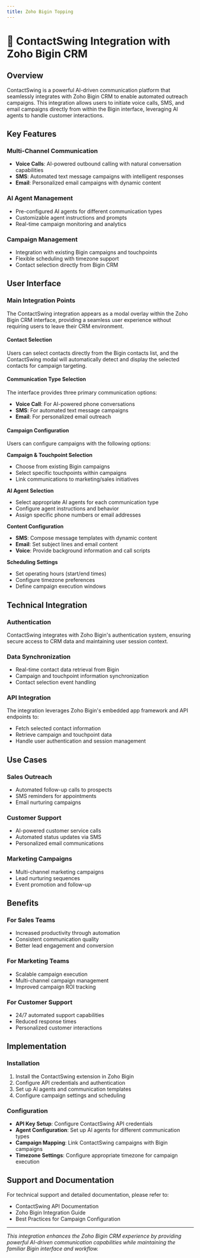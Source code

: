```yaml
---
title: Zoho Bigin Topping
---
```


# 🔗 ContactSwing Integration with Zoho Bigin CRM

## Overview

ContactSwing is a powerful AI-driven communication platform that seamlessly integrates with Zoho Bigin CRM to enable automated outreach campaigns. This integration allows users to initiate voice calls, SMS, and email campaigns directly from within the Bigin interface, leveraging AI agents to handle customer interactions.

## Key Features

### Multi-Channel Communication
- **Voice Calls**: AI-powered outbound calling with natural conversation capabilities
- **SMS**: Automated text message campaigns with intelligent responses
- **Email**: Personalized email campaigns with dynamic content

### AI Agent Management
- Pre-configured AI agents for different communication types
- Customizable agent instructions and prompts
- Real-time campaign monitoring and analytics

### Campaign Management
- Integration with existing Bigin campaigns and touchpoints
- Flexible scheduling with timezone support
- Contact selection directly from Bigin CRM

## User Interface

### Main Integration Points

The ContactSwing integration appears as a modal overlay within the Zoho Bigin CRM interface, providing a seamless user experience without requiring users to leave their CRM environment.

#### Contact Selection
Users can select contacts directly from the Bigin contacts list, and the ContactSwing modal will automatically detect and display the selected contacts for campaign targeting.

#### Communication Type Selection
The interface provides three primary communication options:
- **Voice Call**: For AI-powered phone conversations
- **SMS**: For automated text message campaigns  
- **Email**: For personalized email outreach

#### Campaign Configuration
Users can configure campaigns with the following options:

**Campaign & Touchpoint Selection**
- Choose from existing Bigin campaigns
- Select specific touchpoints within campaigns
- Link communications to marketing/sales initiatives

**AI Agent Selection**
- Select appropriate AI agents for each communication type
- Configure agent instructions and behavior
- Assign specific phone numbers or email addresses

**Content Configuration**
- **SMS**: Compose message templates with dynamic content
- **Email**: Set subject lines and email content
- **Voice**: Provide background information and call scripts

**Scheduling Settings**
- Set operating hours (start/end times)
- Configure timezone preferences
- Define campaign execution windows

## Technical Integration

### Authentication
ContactSwing integrates with Zoho Bigin's authentication system, ensuring secure access to CRM data and maintaining user session context.

### Data Synchronization
- Real-time contact data retrieval from Bigin
- Campaign and touchpoint information synchronization
- Contact selection event handling

### API Integration
The integration leverages Zoho Bigin's embedded app framework and API endpoints to:
- Fetch selected contact information
- Retrieve campaign and touchpoint data
- Handle user authentication and session management

## Use Cases

### Sales Outreach
- Automated follow-up calls to prospects
- SMS reminders for appointments
- Email nurturing campaigns

### Customer Support
- AI-powered customer service calls
- Automated status updates via SMS
- Personalized email communications

### Marketing Campaigns
- Multi-channel marketing campaigns
- Lead nurturing sequences
- Event promotion and follow-up

## Benefits

### For Sales Teams
- Increased productivity through automation
- Consistent communication quality
- Better lead engagement and conversion

### For Marketing Teams
- Scalable campaign execution
- Multi-channel campaign management
- Improved campaign ROI tracking

### For Customer Support
- 24/7 automated support capabilities
- Reduced response times
- Personalized customer interactions

## Implementation

### Installation
1. Install the ContactSwing extension in Zoho Bigin
2. Configure API credentials and authentication
3. Set up AI agents and communication templates
4. Configure campaign settings and scheduling

### Configuration
- **API Key Setup**: Configure ContactSwing API credentials
- **Agent Configuration**: Set up AI agents for different communication types
- **Campaign Mapping**: Link ContactSwing campaigns with Bigin campaigns
- **Timezone Settings**: Configure appropriate timezone for campaign execution

## Support and Documentation

For technical support and detailed documentation, please refer to:
- ContactSwing API Documentation
- Zoho Bigin Integration Guide
- Best Practices for Campaign Configuration

---

*This integration enhances the Zoho Bigin CRM experience by providing powerful AI-driven communication capabilities while maintaining the familiar Bigin interface and workflow.* 